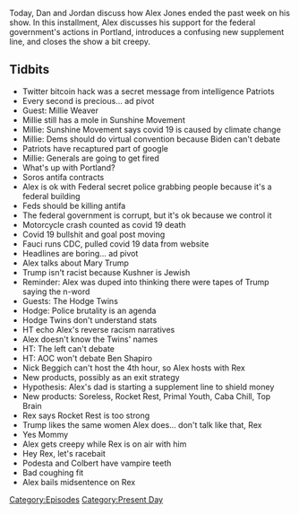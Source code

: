 {{DEFAULTSORT:
    #_EPISODE_0459:July 17, 2020
}}{{Episode
    | title           = July 17, 2020
    | caption         = [https://knowledgefight.libsyn.com/459-july-17-2020 Listen to this episode on Libsyn]
    | episodeNumber   = 459
    | length          = 02:28:16
    | airDate         = July 22, 2020
    | coverageDate    = July 17, 2020
    | episodeType     = [[:Category:Present Day|Present Day]]
    | appearance      = [[Roger Stone]], [[Millie Weaver]], [[George Soros]], [[Anthony Fauci]], [[Mary Trump]], [[Hodge Twins]], [[Rex Jones]], [[John Podesta]], [[Stephen Colbert]]
    | oocDrop         = Roger Stone uses a slur on a radion interview
    | previousEpisode = [[458: July 14, 2020]]
    | nextEpisode     = [[460: Donk's Dojo]]
}}

{{Stub}}

Today, Dan and Jordan discuss how Alex Jones ended the past week on his show. In this installment, Alex discusses his support for the federal government's actions in Portland, introduces a confusing new supplement line, and closes the show a bit creepy.

==Tidbits==

*Twitter bitcoin hack was a secret message from intelligence Patriots
*Every second is precious... ad pivot
*Guest: Millie Weaver
*Millie still has a mole in Sunshine Movement
*Millie: Sunshine Movement says covid 19 is caused by climate change
*Millie: Dems should do virtual convention because Biden can't debate
*Patriots have recaptured part of google
*Millie: Generals are going to get fired
*What's up with Portland?
*Soros antifa contracts
*Alex is ok with Federal secret police grabbing people because it's a federal building
*Feds should be killing antifa
*The federal government is corrupt, but it's ok because we control it
*Motorcycle crash counted as covid 19 death
*Covid 19 bullshit and goal post moving
*Fauci runs CDC, pulled covid 19 data from website
*Headlines are boring... ad pivot
*Alex talks about Mary Trump
*Trump isn't racist because Kushner is Jewish
*Reminder: Alex was duped into thinking there were tapes of Trump saying the n-word
*Guests: The Hodge Twins
*Hodge: Police brutality is an agenda
*Hodge Twins don't understand stats
*HT echo Alex's reverse racism narratives
*Alex doesn't know the Twins' names
*HT: The left can't debate
*HT: AOC won't debate Ben Shapiro
*Nick Beggich can't host the 4th hour, so Alex hosts with Rex
*New products, possibly as an exit strategy
*Hypothesis: Alex's dad is starting a supplement line to shield money
*New products: Soreless, Rocket Rest, Primal Youth, Caba Chill, Top Brain
*Rex says Rocket Rest is too strong
*Trump likes the same women Alex does... don't talk like that, Rex
*Yes Mommy
*Alex gets creepy while Rex is on air with him
*Hey Rex, let's racebait
*Podesta and Colbert have vampire teeth
*Bad coughing fit
*Alex bails midsentence on Rex

[[Category:Episodes]]
[[Category:Present Day]]
